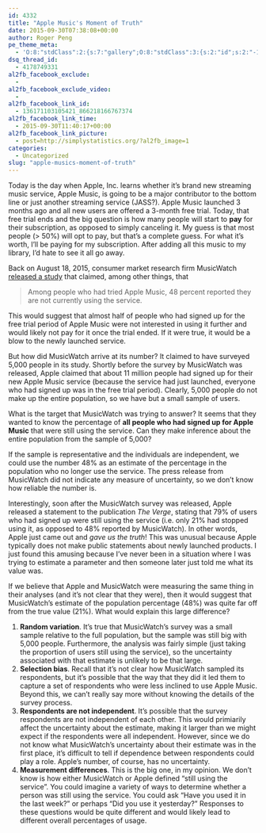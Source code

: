 ```yaml
---
id: 4332
title: "Apple Music's Moment of Truth"
date: 2015-09-30T07:38:08+00:00
author: Roger Peng
pe_theme_meta:
  - 'O:8:"stdClass":2:{s:7:"gallery";O:8:"stdClass":3:{s:2:"id";s:2:"-1";s:5:"width";s:0:"";s:6:"height";s:0:"";}s:5:"video";O:8:"stdClass":1:{s:2:"id";s:2:"-1";}}'
dsq_thread_id:
  - 4178749331
al2fb_facebook_exclude:
  - 
al2fb_facebook_exclude_video:
  - 
al2fb_facebook_link_id:
  - 136171103105421_866218166767374
al2fb_facebook_link_time:
  - 2015-09-30T11:40:17+00:00
al2fb_facebook_link_picture:
  - post=http://simplystatistics.org/?al2fb_image=1
categories:
  - Uncategorized
slug: "apple-musics-moment-of-truth"
---
```

Today is the day when Apple, Inc. learns whether it's brand new streaming music service, Apple Music, is going to be a major contributor to the bottom line or just another streaming service (JASS?). Apple Music launched 3 months ago and all new users are offered a 3-month free trial. Today, that free trial ends and the big question is how many people will start to **pay** for their subscription, as opposed to simply canceling it. My guess is that most people (> 50%) will opt to pay, but that's a complete guess. For what it's worth, I'll be paying for my subscription. After adding all this music to my library, I'd hate to see it all go away.

Back on August 18, 2015, consumer market research firm MusicWatch [released a study](http://www.businesswire.com/news/home/20150818005755/en#.VddbR7Scy6F) that claimed, among other things, that

> Among people who had tried Apple Music, 48 percent reported they are not currently using the service.

This would suggest that almost half of people who had signed up for the free trial period of Apple Music were not interested in using it further and would likely not pay for it once the trial ended. If it were true, it would be a blow to the newly launched service.

But how did MusicWatch arrive at its number? It claimed to have surveyed 5,000 people in its study. Shortly before the survey by MusicWatch was released, Apple claimed that about 11 million people had signed up for their new Apple Music service (because the service had just launched, everyone who had signed up was in the free trial period). Clearly, 5,000 people do not make up the entire population, so we have but a small sample of users.

What is the target that MusicWatch was trying to answer? It seems that they wanted to know the percentage of **all people who had signed up for Apple Music** that were still using the service. Can they make inference about the entire population from the sample of 5,000?

If the sample is representative and the individuals are independent, we could use the number 48% as an estimate of the percentage in the population who no longer use the service. The press release from MusicWatch did not indicate any measure of uncertainty, so we don't know how reliable the number is.

Interestingly, soon after the MusicWatch survey was released, Apple released a statement to the publication _The Verge_, stating that 79% of users who had signed up were still using the service (i.e. only 21% had stopped using it, as opposed to 48% reported by MusicWatch). In other words, Apple just came out and _gave us the truth_! This was unusual because Apple typically does not make public statements about newly launched products. I just found this amusing because I've never been in a situation where I was trying to estimate a parameter and then someone later just told me what its value was.

If we believe that Apple and MusicWatch were measuring the same thing in their analyses (and it's not clear that they were), then it would suggest that MusicWatch's estimate of the population percentage (48%) was quite far off from the true value (21%). What would explain this large difference?

  1. **Random variation**. It's true that MusicWatch's survey was a small sample relative to the full population, but the sample was still big with 5,000 people. Furthermore, the analysis was fairly simple (just taking the proportion of users still using the service), so the uncertainty associated with that estimate is unlikely to be that large.
  2. **Selection bias**. Recall that it's not clear how MusicWatch sampled its respondents, but it's possible that the way that they did it led them to capture a set of respondents who were less inclined to use Apple Music. Beyond this, we can't really say more without knowing the details of the survey process.
  3. **Respondents are not independent**. It's possible that the survey respondents are not independent of each other. This would primiarily affect the uncertainty about the estimate, making it larger than we might expect if the respondents were all independent. However, since we do not know what MusicWatch's uncertainty about their estimate was in the first place, it's difficult to tell if dependence between respondents could play a role. Apple's number, of course, has no uncertainty.
  4. **Measurement differences**. This is the big one, in my opinion. We don't know is how either MusicWatch or Apple defined "still using the service". You could imagine a variety of ways to determine whether a person was still using the service. You could ask "Have you used it in the last week?" or perhaps "Did you use it yesterday?" Responses to these questions would be quite different and would likely lead to different overall percentages of usage.
